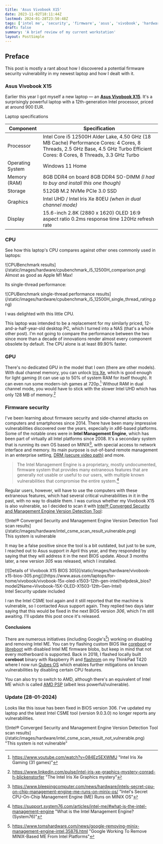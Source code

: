 ```yaml
---
title: 'Asus Vivobook X15'
date: 2023-11-02T18:11:44Z
lastmod: 2024-01-28T23:50:48Z
tags: ['intel me', 'security', 'firmware', 'asus', 'vivobook', 'hardware', 'workstation', 'laptop', 'desktop']
draft: false
summary: 'A brief review of my current workstation'
layout: PostSimple
---
```


## Preface

This post is mostly a rant about how I discovered a potential firmware security vulnerability in my newest laptop and how I dealt with it.

### Asus Vivobook X15

Earlier this year I got myself a new laptop — an **[Asus Vivobook X15](https://www.asus.com/laptops/for-home/vivobook/vivobook-15x-oled-x1503-12th-gen-intel/)**. It's a surprisingly powerful laptop with a 12th-generation Intel processor, priced at around 900 EUR.

<div tabIndex={0} className="collapse collapse-plus border border-base-300 bg-base-100 rounded-box not-prose">
  <div className="collapse-title text-lg font-medium">
    Laptop specifications
  </div>
  <div className="collapse-content text-content2">
    <div className="overflow-x-auto rounded-box border border-base-content/5 bg-base-100">
      <table className="table table-zebra">
        <thead>
          <tr>
            <th>Component</th>
            <th>Specification</th>
          </tr>
        </thead>
        <tbody>
          <tr>
            <td>Processor</td>
            <td>
              Intel Core i5 12500H Alder Lake, 4.50 GHz (18 MB Cache)
              Performance Cores: 4 Cores, 8 Threads, 2.5 GHz Base, 4.5 GHz Turbo
              Efficient Cores: 8 Cores, 8 Threads, 3.3 GHz Turbo
            </td>
          </tr>
          <tr>
            <td>Operating System</td>
            <td>Windows 11 Home</td>
          </tr>
          <tr>
            <td>Memory (RAM)</td>
            <td>
              8GB DDR4 on board
              8GB DDR4 SO-DIMM <em>(I had to buy and install this one though)</em>
            </td>
          </tr>
          <tr>
            <td>Storage</td>
            <td>512GB M.2 NVMe PCIe 3.0 SSD</td>
          </tr>
          <tr>
            <td>Graphics</td>
            <td>
              Intel UHD / Intel Iris Xe 80EU <em>(when in dual channel mode)</em>
            </td>
          </tr>
          <tr>
            <td>Display</td>
            <td>
              15.6-inch
              2.8K (2880 x 1620) OLED 16:9 aspect ratio
              0.2ms response time
              120Hz refresh rate
            </td>
          </tr>
        </tbody>
      </table>
    </div>
  </div>
</div>

### CPU

See how this laptop's CPU compares against other ones commonly used in laptops:

<div className="flex flex-col justify-center items-center">
  <div>
    ![CPUBenchmark results](/static/images/hardware/cpubenchmark_i5_12500H_comparison.png)
  </div>
  <div className="italic text-xs">Almost as good as Apple M1 Max!</div>
</div>

Its single-thread performance:

<div className="flex flex-col justify-center items-center">
  ![CPUBenchmark single-thread performance results](/static/images/hardware/cpubenchmark_i5_12500H_single_thread_rating.png)
</div>

I was delighted with this little CPU.

This laptop was intended to be a replacement for my similarly priced, 12-and-a-half-year-old desktop PC, which I turned into a NAS (that's a whole other post). I'm not going to compare the performance between the two since more than a decade of innovations render almost every component obsolete by default. The CPU alone is at least 89.90% faster.

### GPU

There's no dedicated GPU in the model that I own (there are other models). With dual channel memory, you can unlock [Iris Xe](https://en.wikipedia.org/wiki/Intel_Xe#Integrated_graphics), which is good enough for light gaming (it can use up to 50% of system RAM for itself though). It can even run some modern-ish games at 720p.[^1] Without RAM in dual channel mode, you would have to stick with the slower Intel UHD which has only 128 MB of memory.[^2]

### Firmware security

I've been learning about firmware security and side-channel attacks on computers and smartphones since 2014. There have been many impressive vulnerabilities discovered over the years, especially in _x86_-based platforms. Some of the notable ones were in **Intel Management Engine**, which has been part of virtually all Intel platforms since 2008. It's a secondary system that is running its own OS based on MINIX[^3], with special access to network interface and memory. Its main purpose is out-of-band remote management in an enterprise setting, [DRM (secure video path)](https://en.wikipedia.org/wiki/Intel_Management_Engine#Disabling_the_ME) and more.

> The Intel Management Engine is a proprietary, mostly undocumented, firmware system that provides many extraneous features that are generally not usable or useful to our users, with multiple known vulnerabilities that compromise the entire system.[^4]

Regular users, however, will have to use the computers with these extraneous features, which had several critical vulnerabilities in it in the past, with no way to disable them. I was curious whether my Vivobook X15 is also vulnerable, so I decided to scan it with [Intel® Converged Security and Management Engine Version Detection Tool](https://www.intel.com/content/www/us/en/download/19392/intel-converged-security-and-management-engine-version-detection-tool-intel-csmevdt.html):

<div className="flex flex-col justify-center items-center">
  <div>
    ![Intel® Converged Security and Management Engine Version Detection Tool scan results](/static/images/hardware/intel_csme_scan_result_vulnerable.png)
  </div>
  <div className="italic text-xs">This system is vulnerable</div>
</div>

It may be a false positive since the tool is a bit outdated, but just to be sure, I reached out to Asus support in April this year, and they responded by saying that they will address it in the next BIOS update. About 3 months later, a new version _305_ was released, which I installed.

<div className="flex flex-col justify-center items-center">
  <div>
     [![Details of Vivobook X15 BIOS 305](/static/images/hardware/vivobook-x15-bios-305.png)](https://www.asus.com/laptops/for-home/vivobook/vivobook-15x-oled-x1503-12th-gen-intel/helpdesk_bios?model2Name=Vivobook-15X-OLED-X1503-12th-Gen-Intel)
  </div>
  <div className="italic text-xs">Intel Security update included</div>
</div>

I ran the Intel CSME tool again and it still reported that the machine is vulnerable, so I contacted Asus support again. They replied two days later saying that this would be fixed in the next BIOS version _306_, which I'm still awaiting. I'll update this post once it's released.

#### Conclusions

There are numerous initiatives (including Google's[^5]) working on disabling and removing Intel ME. You can try flashing custom BIOS like [coreboot](https://coreboot.org) or [libreboot](https://libreboot.org) with disabled Intel ME firmware blobs, but keep in mind that not every motherboard is supported. Back in 2018, I flashed locally built **coreboot** binary with Raspberry Pi and [flashrom](https://flashrom.org) on my ThinkPad T420 where I now run [Qubes OS](https://www.qubes-os.org) which enables further mitigations on known vulnerabilities by disabling certain CPU features.

You can also try to switch to AMD, although there's an equivalent of Intel ME which is called [AMD PSP](https://en.wikipedia.org/wiki/AMD_Platform_Security_Processor) (albeit less powerful/vulnerable).

### Update (28-01-2024)

Looks like this issue has been fixed in BIOS version 306. I've updated my laptop and the latest Intel CSME tool (version 9.0.3.0) no longer reports any vulnerabilities.

<div className="flex flex-col justify-center items-center">
  <div>
    ![Intel® Converged Security and Management Engine Version Detection Tool scan results](/static/images/hardware/intel_csme_scan_result_not_vulnerable.png)
  </div>
  <div className="italic text-xs">"This system is not vulnerable"</div>
</div>

[^1]: https://www.youtube.com/watch?v=084Ez5EXWMU "Intel Iris Xe Gaming (31 games)"
[^2]: https://www.linkedin.com/pulse/intel-iris-xe-graphics-mystery-conrad-h-blickenstorfer "The Intel Iris Xe Graphics mystery"
[^3]: https://www.bleepingcomputer.com/news/hardware/intels-secret-cpu-on-chip-management-engine-me-runs-on-minix-os/ "Intel's Secret CPU-On-Chip Management Engine (ME) Runs on MINIX OS"
[^4]: https://support.system76.com/articles/intel-me/#what-is-the-intel-management-engine "What is the Intel Management Engine? (System76)"
[^5]: https://www.tomshardware.com/news/google-removing-minix-management-engine-intel,35876.html "Google Working To Remove MINIX-Based ME From Intel Platforms"
